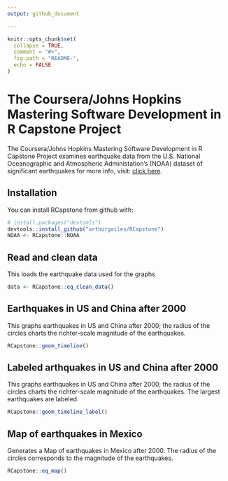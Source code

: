 ```yaml
---
output: github_document

---
```


<!-- README.md is generated from README.Rmd. Please edit that file -->

```r
knitr::opts_chunk$set(
  collapse = TRUE,
  comment = "#>",
  fig.path = "README-",
  echo = FALSE
)
```

# The Coursera/Johns Hopkins Mastering Software Development in R Capstone Project

The Coursera/Johns Hopkins Mastering Software Development in R Capstone Project examines earthquake data from  the U.S. National Oceanographic and Atmospheric Administation's (NOAA) dataset of significant earthquakes for more info, visit: [click here](https://www.ngdc.noaa.gov/nndc/struts/form?t=101650&s=1&d=1).

## Installation

You can install RCapstone from github with:

```r
# install.packages("devtools")
devtools::install_github("arthurgailes/RCapstone")
NOAA <- RCapstone::NOAA
```

## Read and clean data

This loads the earthquake data used for the graphs

```r
data <- RCapstone::eq_clean_data()
```

## Earthquakes in US and China after 2000

This graphs earthquakes in US and China after 2000; the radius of the circles charts the richter-scale magnitude of the earthquakes.

```r
RCapstone::geom_timeline()
```

## Labeled arthquakes in US and China after 2000

This graphs earthquakes in US and China after 2000; the radius of the circles
charts the richter-scale magnitude of the earthquakes. The largest earthquakes are labeled.

```r
RCapstone::geom_timeline_label()
```

## Map of earthquakes in Mexico

Generates a Map of earthquakes in Mexico after 2000. The radius of the circles corresponds to the magnitude of the earthquakes.

```r
RCapstone::eq_map()
```
